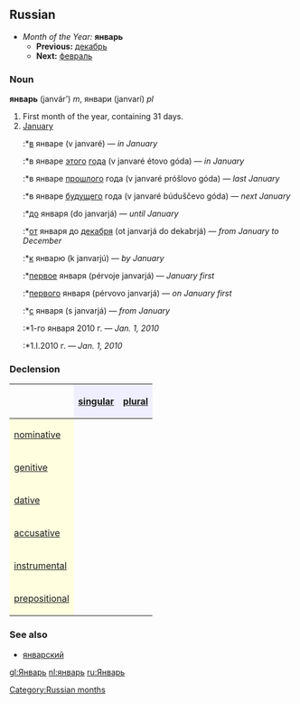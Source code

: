 [[Category:Russian months]]
==Russian==
*''Month of the Year:'' '''январь'''
**'''Previous:''' [[декабрь]]
**'''Next:''' [[февраль]]

===Noun===
'''январь''' (janvár’) ''m'', январи (janvarí) ''pl''

#First month of the year, containing 31 days.
#[[January]]
#:*[[в]] январе (v janvaré) — ''in January''
#:*в январе [[этот|этого]] [[год|года]] (v janvaré étovo góda) — ''in January''
#:*в январе [[прошлый|прошлого]] года (v janvaré próšlovo góda) — ''last January''
#:*в январе [[будущий|будущего]] года (v janvaré búduščevo góda) — ''next January''
#:*[[до]] января (do janvarjá) — ''until January''
#:*[[от]] января до [[декабрь|декабря]] (ot janvarjá do dekabrjá) — ''from January to December''
#:*[[к]] январю (k janvarjú) — ''by January''
#:*[[первый|первое]] января (pérvoje janvarjá) — ''January first''
#:*[[первый|первого]] января (pérvovo janvarjá) — ''on January first''
#:*[[с]] января (s janvarjá) — ''from January''
#:*1-го января 2010 г. — ''Jan. 1, 2010''
#:*1.I.2010 г. — ''Jan. 1, 2010''

===Declension===
{| border="1" cellpadding="4" cellspacing="0"
!
! style="background-color: #EFEFFF" align="center"|[[singular]]
! style="background-color: #EFEFFF" align="center"|[[plural]]
|-
! style="background-color: #FFFFE0" align="left"|[[nominative case|nominative]]
| align="center"|{{Unicode|янва́рь}}
| align="center"|{{Unicode|январи́}}
|-
! style="background-color: #FFFFE0" align="left"|[[genitive case|genitive]]
| align="center"|{{Unicode|января́}}
| align="center"|{{Unicode|январе́й}}
|-
! style="background-color: #FFFFE0" align="left"|[[dative case|dative]]
| align="center"|{{Unicode|январю́}}
| align="center"|{{Unicode|января́м}}
|-
! style="background-color: #FFFFE0" align="left"|[[accusative case|accusative]]
| align="center"|{{Unicode|янва́рь}}
| align="center"|{{Unicode|январи́}}
|-
! style="background-color: #FFFFE0" align="left"|[[instrumental case|instrumental]]
| align="center"|{{Unicode|январём}}
| align="center"|{{Unicode|января́ми}}
|-
! style="background-color: #FFFFE0" align="left"|[[prepositional case|prepositional]]
| align="center"|{{Unicode|о январе́}}
| align="center"|{{Unicode|о января́х}}
|}


===See also===
*[[январский]]

[[gl:Январь]]
[[nl:январь]]
[[ru:Январь]]